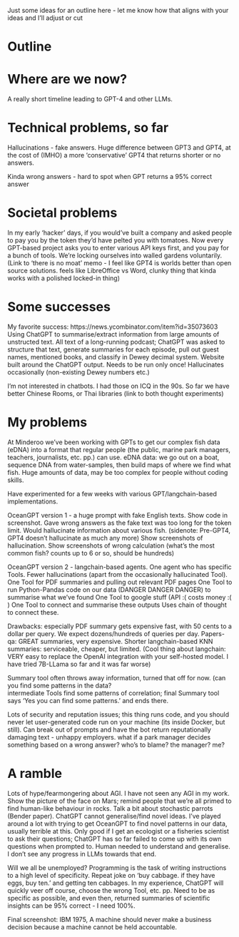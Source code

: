 Just some ideas for an outline here - let me know how that aligns with your ideas and I'll adjust or cut

# Outline

# Where are we now?

A really short timeline leading to GPT-4 and other LLMs. 

# Technical problems, so far

Hallucinations - fake answers. Huge difference between GPT3 and GPT4, at the cost of (IMHO) a more 'conservative' GPT4 that returns shorter or no answers.

Kinda wrong answers - hard to spot when GPT returns a 95% correct answer

# Societal problems

In my early 'hacker' days, if you would've built a company and asked people to pay you by the token they'd have pelted you with tomatoes. Now every GPT-based 
project asks you to enter various API keys first, and you pay for a bunch of tools. We're locking ourselves into walled gardens voluntarily. 
(Link to 'there is no moat' memo - I feel like GPT4 is worlds better than open source solutions. feels like LibreOffice vs Word, clunky thing that kinda works with
a polished locked-in thing)



# Some successes

My favorite success: https://news.ycombinator.com/item?id=35073603
Using ChatGPT to summarise/extract information from large amounts of unstructed text.
All text of a long-running podcast; ChatGPT was asked to structure that text, generate summaries for each episode, pull out guest names, mentioned books, 
and classify in Dewey decimal system. Website built around the ChatGPT output. Needs to be run only once! Hallucinates occasionally (non-existing Dewey numbers etc.)

I'm not interested in chatbots. I had those on ICQ in the 90s. So far we have better Chinese Rooms, or Thai libraries (link to both thought experiments)

# My problems

At Minderoo we've been working with GPTs to get our complex fish data (eDNA) into a format that regular people 
(the public, marine park managers, teachers, journalists, etc. pp.) can use. eDNA data: we go out on a boat, sequence DNA from water-samples,
then build maps of where we find what fish. Huge amounts of data, may be too complex for people without coding skills.

Have experimented for a few weeks with various GPT/langchain-based implementations.

OceanGPT version 1 - a huge prompt with fake English texts. Show code in screenshot. Gave wrong answers as the fake text was too long for the token limit. 
Would hallucinate information about various fish. (sidenote: Pre-GPT4, GPT4 doesn't hallucinate as much any more)
Show screenshots of hallucination.
Show screenshots of wrong calculation (what's the most common fish? counts up to 6 or so, should be hundreds)

OceanGPT version 2 - langchain-based agents. One agent who has specific Tools. Fewer hallucinations (apart from the occasionally hallucinated Tool).
One Tool for PDF summaries and pulling out relevant PDF pages
One Tool to run Python-Pandas code on our data (DANGER DANGER DANGER) to summarise what we've found
One Tool to google stuff (API :( costs money :( )
One Tool to connect and summarise these outputs
Uses chain of thought to connect these.

Drawbacks: especially PDF summary gets expensive fast, with 50 cents to a dollar per query. We expect dozens/hundreds of queries per day. 
Papers-qa: GREAT summaries, very expensive. Shorter langchain-based KNN summaries: serviceable, cheaper, but limited.
(Cool thing about langchain: VERY easy to replace the OpenAI integration with your self-hosted model. I have tried 7B-LLama so far and it was far worse)

Summary tool often throws away information, turned that off for now. (can you find some patterns in the data?  
intermediate Tools find some patterns of correlation; final Summary tool says 'Yes you can find some patterns.' and ends there.

Lots of security and reputation issues; this thing runs code, and you should never let user-generated code run on your machine (its inside Docker, but still). 
Can break out of prompts and have the bot return reputationally damaging text - unhappy employers.
what if a park manager decides something based on a wrong answer? who's to blame? the manager? me? 

# A ramble

Lots of hype/fearmongering about AGI. I have not seen any AGI in my work. Show the picture of the face on Mars; remind people that we're all primed to find 
human-like behaviour in rocks. Talk a bit about stochastic parrots (Bender paper). ChatGPT cannot generalise/find novel ideas. I've played around a lot with trying to get 
OceanGPT to find novel patterns in our data, usually terrible at this. Only good if I get an ecologist or a fisheries scientist to ask their questions; ChatGPT has
so far failed to come up with its own questions when prompted to. Human needed to understand and generalise. I don't see any progress in LLMs towards that end.

Will we all be unemployed? Programming is the task of writing instructions to a high level of specificity. Repeat joke on 'buy cabbage. if they have eggs, buy ten.' 
and getting ten cabbages. In my experience, ChatGPT will quickly veer off course, choose the wrong Tool, etc. pp. Need to be as specific as possible, and even then, 
returned summaries of scientific insights can be 95% correct - I need 100%. 

Final screenshot: IBM 1975, A machine should never make a business decision because a machine cannot be held accountable.

